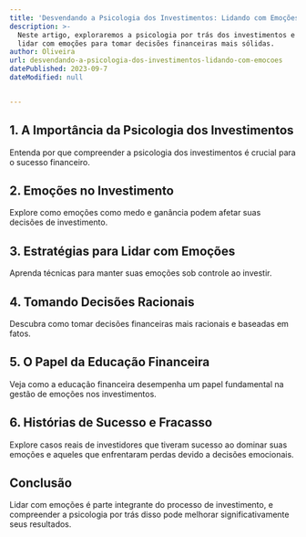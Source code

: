 ```yaml
---
title: 'Desvendando a Psicologia dos Investimentos: Lidando com Emoções'
description: >-
  Neste artigo, exploraremos a psicologia por trás dos investimentos e como
  lidar com emoções para tomar decisões financeiras mais sólidas.
author: Oliveira
url: desvendando-a-psicologia-dos-investimentos-lidando-com-emocoes
datePublished: 2023-09-7
dateModified: null


---
```


## **1. A Importância da Psicologia dos Investimentos**

Entenda por que compreender a psicologia dos investimentos é crucial para o sucesso financeiro.

## **2. Emoções no Investimento**

Explore como emoções como medo e ganância podem afetar suas decisões de investimento.

## **3. Estratégias para Lidar com Emoções**

Aprenda técnicas para manter suas emoções sob controle ao investir.

## **4. Tomando Decisões Racionais**

Descubra como tomar decisões financeiras mais racionais e baseadas em fatos.

## **5. O Papel da Educação Financeira**

Veja como a educação financeira desempenha um papel fundamental na gestão de emoções nos investimentos.

## **6. Histórias de Sucesso e Fracasso**

Explore casos reais de investidores que tiveram sucesso ao dominar suas emoções e aqueles que enfrentaram perdas devido a decisões emocionais.

## **Conclusão**

Lidar com emoções é parte integrante do processo de investimento, e compreender a psicologia por trás disso pode melhorar significativamente seus resultados.

